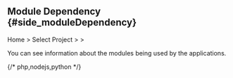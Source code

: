 ## Module Dependency {#side_moduleDependency}

Home &gt; Select Project &gt; <Cmdname sid="side_agentsConfiguration" className="uitext" /> &gt; <Cmdname sid="side_moduleDependency" className="uitext" />

<ProdImg img="ipa-dependency-module.png" desc="Module Dependency" />

You can see information about the modules being used by the applications.

{/* php,nodejs,python */}
